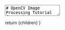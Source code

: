 
<TextArea>
# OpenCV Image Processing Tutorial for Python 3.13
<br/ >

## Table of Contents
**This article has a lot of content ahead. Below is a table of contents for your convenience:**
- [Introduction to OpenCV and Image Basics](#intro)
- [Image Math: Averages, Blur, and Unsharp](#image-math)
- [Resizing Images](#resizing)
- [Color Channel Alterations](#channel-alts)
- [Thresholding](#thresholding)
- [Image Denoising](#denoise)
- [Putting It All Together](#all-together)
- [Links and Further Reading](#links)
- [Summary](#summary)


## Introduction to OpenCV and Image Basics <a id="intro"></a>

OpenCV (Open Source Computer Vision Library) is a powerful tool for working with images and videos. Think of it as a toolkit that helps
computers "see" and understand images the same way humans do. When we look at a photo, we automatically recognize faces, objects, and colors.
OpenCV gives us the tools to teach computers to do the same thing pretty easily.

The image we will work with for this tutorial is provided [here](/images/pfw_logo+test.png).

### What is a Digital Image?

A digital image is essentially a grid of tiny colored dots called pixels. Each pixel has a specific color value. For example, a black and
white image might have pixels with values from 0 (completely black) to 255 (completely white), or a pure binary representation of 0 (for completely black) or 1 (for completely white). 
Color images typically use three channels - Red, Green,and Blue (RGB) - with each channel having values from 0 to 255. The way that these intensities combine in the human 
eye's perception is what produces the illusion of a distinct color (and why smaller pixels tend to improve quality up to a point).

![LCD Image Closeup Wikimedia Commons](/images/LCD_TFT_Screen_Closeup.jpg "LCD Screen")
<br />

#### Why represent images like this?
There are alternative ways to represent images such as representing their components using signals, or representing the information they convey & rasterizing an image from that 
(ie vector images). These representations have benefits, such as being better for compression, easier to transmit, lossless in quality/scale, or fitting well with other 
similar data! 

However, we choose to use pixels because they are tractable and intuitive. If you represent an image's components as a signal, you heighten the required math and understanding 
needed to work with the image alongside making altering individual image pieces more difficult. If you represent an image in an alternative format and convert it into pixels 
whenever you wish to display it, you incur a performance cost. 

Pixels are discrete and defined units of information. You know the range of their values, and often know all the dimensions (width, height, channels), and thus you know the image size and possible 
combinations. You can speak of individual pixels or individual pixel components entirely separately from their neighboring channels or pixels. Pixels also have a somewhat 
implicit representation as an array or matrix, which makes performing math on them straightforward with computers (and matrix operations). This is a representation with 
tradeoffs - images using pixels are lossy, they don't rotate well without interpolation, and they don't always implicitly lend themselves to advanced compression insights - 
but in the real world these are often insignificant relative to the benefits. 


#### Why use OpenCV? A story, and an explanation
We use OpenCV when we want to make decisions based on image data. 

Let's imagine a scenario where we own many orange trees because they're pretty, and our friend
makes a bet with us - they bet they have more oranges on their trees. Both you and your friend have many many orange trees, and neither of you have the time to count 
oranges, but you must win this bet! If only there was a way you could count every orange on every tree reliably - a way that could work on both of your beautiful yards.

You sit in a stupor, mind spinning for a solution, until you recall something from an ACM meeting! You can make decisions based on the data stored within images. 
Luckily for you, you have a high resolution camera and both you and your neighbor have photogenic yards. You recall something you can do, known as color detection. 
By detecting orange spots within an image, you can detect oranges in the trees! This works brilliantly - until it doesn't. You quickly realize that detecting a single
color within the images counts *some* oranges, but it *only* counts *some* oranges. Oranges in the shadow or sun have a different color! 

Luckily you paid attention, and you remember that it's possible to detect colors within a certain *distance* of another color! And so you modify your program to detect 
every shade of orange near your chosen shade, and you manage to detect all of the oranges!! However your neighbor is quick to point out that you have orange stones
while they have blueish stones. You chekc your output, and surely enough it's counting parts of your house! 

You ask a peer for help, and they suggest you check the shape and area of the shapes you detect - and finally you have a solution! You win the bet! 

[Color detection example.](https://interactables.pfw-acm.org/color-detection)

<InteractiveTutorial images={[
    { 
      src: '/images/orange_trees_KristofferTrolle.jpg', 
      comment: 'A picture of your orange trees.' 
    },
    { 
      src: '/images/oranges_low_thresh.png', 
      comment: 'An image representing detected pixels (white) and ignored pixels (black). Known as Thresholding.' 
    },
    { 
      src: '/images/oranges_low_detection.png', 
      comment: 'An image of your first attempt at orange detection' 
    },
    { 
      src: '/images/oranges_decent_detection.png', 
      comment: 'A picture of a later attempt at orange detection.' 
    },
    { 
      src: '/images/oranges_over_detection.png', 
      comment: 'An image of you overdetecting just a bit...' 
    },
    { 
      src: '/images/oranges_over_thresh.png', 
      comment: 'A Threshold image with overdetection' 
    }]} />

    <br />

Of course, these skills generalize beyond detecting oranges in hobby projects (though that's a great place to start!). 
Image processing can be used on the production line, in the sciences and medicines for detection or correction, in the arts for cool processing effects and edits,
in machine learning for recognition or prediction (faces, weather, etc) - really anywhere we can see or make images we can use image processing. OpenCV provides a toolkit 
to do this! So let's get into it. 

<WarningCard>
    Ensure to install OpenCV before attempting to run the code! 
</WarningCard>
<br />

Let's start with a simple example that loads and displays an image:

<PythonScriptRenderer
    code={`import cv2

# Load the image
image = cv2.imread('your_image.jpg')  # Replace with your image file path

# Check if the image was loaded successfully
if image is None:
    print("Failed to load image.")
else:
    # Display the image
    cv2.imshow('Image', image)
    cv2.waitKey(0)
    cv2.destroyAllWindows()
 `}
    tooltips={opencvGUIBasicsTooltips}
    theme="dark"
    showLineNumbers={true}
    copyButton={true}
    className="mb-6"
/>
Let's walk through the program briefly

The image `your_image.jpg` (or whatever path you provide) will be returned in array form by `cv2.imread`. We store this in a variable. 

We check that this variable isn't undefined (meaning we successfully got an image).

And we produce a popup with the title `Image`, displaying the image stored in the variable `image`. 

If we're willing to use Tkinter, we can add some basic UI functionality! 

<PythonScriptRenderer
    code={`import cv2
from tkinter import Tk, filedialog

# Hide the root Tk window
Tk().withdraw()

# Open file dialog
file_path = filedialog.askopenfilename()

# Load and display image
image = cv2.imread(file_path)
if image is not None:
    cv2.imshow('Selected Image', image)
    cv2.waitKey(0)
    cv2.destroyAllWindows()
else:
    print("Failed to load image.")`}
    tooltips={opencvGUIBasicsTooltips}
    theme="dark"
    showLineNumbers={true}
    copyButton={true}
    className="mb-6"
/>

Or for a more advanced example, we can start to work with some of the image properties OpenCV provides:

<PythonScriptRenderer
    code={`import cv2
from tkinter import filedialog

def select_and_display_image():
    # Create a simple file dialog to select an image
    root = tk.Tk()
    root.withdraw()  # Hide the main window
    
    # Ask user to select an image file
    file_path = filedialog.askopenfilename(
        title="Select an Image",
        filetypes=[("Image files", "*.jpg *.jpeg *.png *.bmp *.tiff")]
    )
    
    if file_path:
        # Load the image
        image = cv2.imread(file_path)
        
        # Display basic information about the image
        height, width = image.shape[:2]
        print(f"Image size: {width} x {height} pixels")
        print(f"Image shape: {image.shape}")
        
        # Display the image
        cv2.imshow('Original Image', image)
        cv2.waitKey(0)  # Wait for any key press
        cv2.destroyAllWindows()
    
    root.destroy()

# Run the function
select_and_display_image()
    `}
    tooltips={opencvGUIBasicsTooltips}
    theme="dark"
    showLineNumbers={true}
    copyButton={true}
    className="mb-6"
/>

Console output:
```
Image size: 206 x 245 pixels
Image shape: (245, 206, 3)
```
<br />

Image output:
![image](/images/pfw_opencv.png "Image output of the Purdue Fort Wayne Logo")

This script demonstrates the basic workflow: select a file, load it with OpenCV, and display it. The `cv2.imread()` function loads the image
into memory as a numpy array, which is essentially a big grid of numbers representing pixel values.

<NoteCard>
**Numpy Arrays**
Numpy Arrays are essentially the same as C-style arrays, but with specific higher level operations provided. In the case of an image, the dimensionality 
will generally be a H x W x D or - [H][W][D] array - where *H* represents the image height, *W* represents the image width, and *D* represents the channel count 
or depth. So an RGBA (rgb with 'alpha' or transparency, like PNG) image with a height of 200 pixels and a width of 40 pixels would be represented by an array like `image[200][40][4]`.
</NoteCard>

We store this array (Python list) into a variable, and check its first two dimensions - which provides us the Height and Width. We do this using a list comprehension,
 the `image.shape[:2]` operation. `image.shape` (or the `.shape` property of any numpy image object) will return a tuple/list of the form `(height, width, channels)`. 
 The `[:2]` operation reads the first two array values starting from the left. 

## Image Math: Averages, Blur, and Unsharp <a id="image-math"></a>

### Understanding Image Averaging

Image averaging is like taking the average score of a test - you add up all the values and divide by how many there are. In images, we often
average pixel values with their neighbors to create different effects.

When we average neighboring pixels, we get a smoother, less detailed image. This is the foundation of many image processing techniques.

### Blur: Smoothing Out the Details

Blurring is like looking at something through frosted glass - the basic shapes are there, but the fine details are softened. Mathematically,
we replace each pixel with the average of itself and its neighbors.

<PythonScriptRenderer
    code={`import cv2
from tkinter import filedialog

def blur_image_example():
    # Select image file
    root = tk.Tk()
    root.withdraw()
    
    file_path = filedialog.askopenfilename(
        title="Select an Image to Blur",
        filetypes=[("Image files", "*.jpg *.jpeg *.png *.bmp *.tiff")]
    )
    
    if file_path:
        # Load the image
        original = cv2.imread(file_path)
        
        # Apply different types of blur
        # Simple average blur - replaces each pixel with average of surrounding pixels
        simple_blur = cv2.blur(original, (15, 15))  # 15x15 kernel size
        
        # Gaussian blur - gives more weight to closer pixels (more natural looking)
        gaussian_blur = cv2.GaussianBlur(original, (15, 15), 0)
        
        # Display results
        cv2.imshow('Original', original)
        cv2.imshow('Simple Blur', simple_blur)
        cv2.imshow('Gaussian Blur', gaussian_blur)
        
        print("Press any key to close windows")
        cv2.waitKey(0)
        cv2.destroyAllWindows()
    
    root.destroy()

blur_image_example()
    `}
    tooltips={opencvGUIBasicsTooltips}
    theme="dark"
    showLineNumbers={true}
    copyButton={true}
    className="mb-6"
/>
![image](/images/pfw_simpleblur.png "Simple blur on the Purdue Fort Wayne logo")<br/ >
![image](/images/pfw_gaussianblur.png "Gaussian blur on the Purdue Fort Wayne logo")

### Unsharp Masking: Making Images Crisper

Unsharp masking sounds backwards - we use blurring to make images sharper! Here's how it works: we subtract a blurred version from the
original image to find the edges and details, then add those back to the original image to make it appear sharper.

<PythonScriptRenderer
    code={`import cv2
from tkinter import filedialog

def unsharp_mask_example():
    root = tk.Tk()
    root.withdraw()
    
    file_path = filedialog.askopenfilename(
        title="Select an Image to Sharpen",
        filetypes=[("Image files", "*.jpg *.jpeg *.png *.bmp *.tiff")]
    )
    
    if file_path:
        original = cv2.imread(file_path)
        
        # Step 1: Create a blurred version
        blurred = cv2.GaussianBlur(original, (9, 9), 10.0)
        
        # Step 2: Find the difference (this highlights edges and details)
        unsharp_mask = cv2.addWeighted(original, 1.5, blurred, -0.5, 0)
        
        # Display results
        cv2.imshow('Original', original)
        cv2.imshow('Blurred Version', blurred)
        cv2.imshow('Unsharp Masked (Sharpened)', unsharp_mask)
        
        print("Notice how the sharpened image has more defined edges!")
        cv2.waitKey(0)
        cv2.destroyAllWindows()
    
    root.destroy()

unsharp_mask_example()
    `}
    tooltips={opencvGUIBasicsTooltips}
    theme="dark"
    showLineNumbers={true}
    copyButton={true}
    className="mb-6"
/>
![image](/images/pfw_sharpenblur.png "Blurred version of the Purdue Fort Wayne logo")<br/ >
![image](/images/pfw_sharpened.png "Sharpened version of the Purdue Fort Wayne logo")

## Resizing Images <a id="resizing"></a>

Resizing images is like stretching or shrinking a rubber sheet. When we make an image larger, we need to create new pixels (interpolation).
When we make it smaller, we need to decide which pixels to keep or combine.

### Important Considerations

1. **Aspect Ratio**: The width-to-height ratio of your image. If you don't maintain this ratio, your image will look stretched or squished.

2. **Quality Loss**: Making an image larger than its original size will always result in some quality loss because we're creating information
that wasn't originally there.

3. **Interpolation Methods**: Different mathematical methods for creating new pixel values when resizing.

<PythonScriptRenderer
    code={`import cv2
from tkinter import filedialog

def resize_image_example():
    root = tk.Tk()
    root.withdraw()
    
    file_path = filedialog.askopenfilename(
        title="Select an Image to Resize",
        filetypes=[("Image files", "*.jpg *.jpeg *.png *.bmp *.tiff")]
    )
    
    if file_path:
        original = cv2.imread(file_path)
        height, width = original.shape[:2]
        
        print(f"Original size: {width} x {height}")
        
        # Method 1: Resize by specific dimensions (might change aspect ratio)
        resized_fixed = cv2.resize(original, (400, 300))
        
        # Method 2: Resize by percentage (maintains aspect ratio)
        scale_percent = 50  # 50% of original size
        new_width = int(width * scale_percent / 100)
        new_height = int(height * scale_percent / 100)
        resized_percent = cv2.resize(original, (new_width, new_height))
        
        # Method 3: Resize maintaining aspect ratio to fit within bounds
        max_width, max_height = 600, 400
        scale = min(max_width/width, max_height/height)
        new_width = int(width * scale)
        new_height = int(height * scale)
        resized_fitted = cv2.resize(original, (new_width, new_height))
        
        # Display results
        cv2.imshow('Original', original)
        cv2.imshow('Fixed Size (400x300)', resized_fixed)
        cv2.imshow('50% Scale', resized_percent)
        cv2.imshow('Fitted to 600x400', resized_fitted)
        
        print("Compare the different resizing methods!")
        cv2.waitKey(0)
        cv2.destroyAllWindows()
    
    root.destroy()

resize_image_example()
    `}
    tooltips={opencvGUIBasicsTooltips}
    theme="dark"
    showLineNumbers={true}
    copyButton={true}
    className="mb-6"
/>

**For reference, the original image size is** `206 x 245`<br/ ><br/ >
![image](/images/pfw_fixedsize.png "Purdue Fort Wayne logo resized at a size fixed to 400x300, changing its aspect ratio")<br/ >
![image](/images/pfw_halfsmaller.png "Purdue Fort Wayne logo resized to 50% of its original size")<br/ >
![image](/images/pfw_larger.png "Purdue Fort Wayne logo resized to 600x400, maintaining its aspect ratio")

## Color Channel Alterations <a id="channel-alts"></a>

Color images are made up of three separate channels: Red, Green, and Blue. Each channel is like a separate black and white image that
represents how much of that color is present at each pixel. When combined, these three channels create the full-color image we see.

### Understanding Color Channels

Think of it like having three colored flashlights (red, green, blue) shining on a white wall. Where all three overlap, you get white light.
Where only red and green overlap, you get yellow. This is how digital color works!

<PythonScriptRenderer
    code={`import cv2
from tkinter import filedialog

def color_channel_example():
    root = tk.Tk()
    root.withdraw()
    
    file_path = filedialog.askopenfilename(
        title="Select a Color Image",
        filetypes=[("Image files", "*.jpg *.jpeg *.png *.bmp *.tiff")]
    )
    
    if file_path:
        # Load image (OpenCV loads as BGR, not RGB!)
        original = cv2.imread(file_path)
        
        # Split into individual color channels
        blue_channel, green_channel, red_channel = cv2.split(original)
        
        # Create colored versions of each channel for better visualization
        # Make empty arrays for the other channels (filled with zeros)
        zeros = np.zeros(blue_channel.shape[:2], dtype="uint8")
        
        # Create colored channel images
        blue_colored = cv2.merge([blue_channel, zeros, zeros])
        green_colored = cv2.merge([zeros, green_channel, zeros])
        red_colored = cv2.merge([zeros, zeros, red_channel])
        
        # Convert to grayscale (different methods)
        gray_average = cv2.cvtColor(original, cv2.COLOR_BGR2GRAY)
        gray_weighted = cv2.cvtColor(original, cv2.COLOR_BGR2GRAY)
        
        # Display results
        cv2.imshow('Original', original)
        cv2.imshow('Blue Channel', blue_colored)
        cv2.imshow('Green Channel', green_colored)
        cv2.imshow('Red Channel', red_colored)
        cv2.imshow('Grayscale', gray_average)
        
        print("Notice how different objects appear brighter in different color channels!")
        cv2.waitKey(0)
        cv2.destroyAllWindows()
    
    root.destroy()

color_channel_example()
    `}
    tooltips={opencvGUIBasicsTooltips}
    theme="dark"
    showLineNumbers={true}
    copyButton={true}
    className="mb-6"
/>
![image](/images/pfw_red.png "Purdue Fort Wayne logo on the red channel")<br/ >
![image](/images/pfw_green.png "Purdue Fort Wayne logo on the green channel")<br/ >
![image](/images/pfw_blue.png "Purdue Fort Wayne logo on the blue channel")<br/ >
![image](/images/pfw_grayscale.png "Purdue Fort Wayne logo as grayscale")

### Converting Between Color Spaces

Sometimes it's useful to work in different color spaces. HSV (Hue, Saturation, Value) is often easier for detecting specific colors because it
separates color information from brightness.

<PythonScriptRenderer
    code={`import cv2
from tkinter import filedialog

def color_space_conversion():
    root = tk.Tk()
    root.withdraw()
    
    file_path = filedialog.askopenfilename(
        title="Select an Image for Color Space Conversion",
        filetypes=[("Image files", "*.jpg *.jpeg *.png *.bmp *.tiff")]
    )
    
    if file_path:
        original = cv2.imread(file_path)
        
        # Convert to different color spaces
        hsv_image = cv2.cvtColor(original, cv2.COLOR_BGR2HSV)
        lab_image = cv2.cvtColor(original, cv2.COLOR_BGR2LAB)
        
        # Split HSV channels
        hue, saturation, value = cv2.split(hsv_image)
        
        # Display results
        cv2.imshow('Original (BGR)', original)
        cv2.imshow('HSV Version', hsv_image)
        cv2.imshow('Hue Channel', hue)
        cv2.imshow('Saturation Channel', saturation)
        cv2.imshow('Value/Brightness Channel', value)
        
        print("HSV separates color (hue) from brightness (value)!")
        cv2.waitKey(0)
        cv2.destroyAllWindows()
    
    root.destroy()

color_space_conversion()
    `}
    tooltips={opencvGUIBasicsTooltips}
    theme="dark"
    showLineNumbers={true}
    copyButton={true}
    className="mb-6"
/>
![image](/images/pfw_hsv.png "Purdue Fort Wayne logo in the HSV format")<br/ >
![image](/images/pfw_hue.png "Purdue Fort Wayne logo in the hue format")<br/ >
![image](/images/pfw_saturation.png "Purdue Fort Wayne logo in the saturation format")<br/ >
![image](/images/pfw_value_or_brightness.png "Purdue Fort Wayne logo in the value/brightness format")

## Thresholding <a id="thresholding"></a>

Thresholding is like sorting things into two groups: "light enough" and "too dark" (or vice versa). It's a simple way to grayscale images
into binary (black and white) images.

Imagine you're looking at a page of text. Your eyes automatically separate the dark text from the light background. Thresholding does the same
thing - it picks a brightness level and says "anything brighter than this becomes white, anything darker becomes black."

### Basic Thresholding

<PythonScriptRenderer
    code={`import cv2
from tkinter import filedialog

def basic_thresholding():
    root = tk.Tk()
    root.withdraw()
    
    file_path = filedialog.askopenfilename(
        title="Select an Image for Thresholding",
        filetypes=[("Image files", "*.jpg *.jpeg *.png *.bmp *.tiff")]
    )
    
    if file_path:
        original = cv2.imread(file_path)
        
        # Convert to grayscale first (thresholding works on grayscale)
        gray = cv2.cvtColor(original, cv2.COLOR_BGR2GRAY)
        
        # Apply different threshold values
        # Anything below threshold becomes 0 (black), above becomes 255 (white)
        _, thresh1 = cv2.threshold(gray, 127, 255, cv2.THRESH_BINARY)
        _, thresh2 = cv2.threshold(gray, 100, 255, cv2.THRESH_BINARY)
        _, thresh3 = cv2.threshold(gray, 180, 255, cv2.THRESH_BINARY)
        
        # Inverse thresholding (flip black and white)
        _, thresh_inv = cv2.threshold(gray, 127, 255, cv2.THRESH_BINARY_INV)
        
        # Display results
        cv2.imshow('Original', original)
        cv2.imshow('Grayscale', gray)
        cv2.imshow('Threshold = 127', thresh1)
        cv2.imshow('Threshold = 100 (more white)', thresh2)
        cv2.imshow('Threshold = 180 (more black)', thresh3)
        cv2.imshow('Inverse Threshold', thresh_inv)
        
        print("Try different threshold values to see how they affect the result!")
        cv2.waitKey(0)
        cv2.destroyAllWindows()
    
    root.destroy()

basic_thresholding()
    `}
    tooltips={opencvGUIBasicsTooltips}
    theme="dark"
    showLineNumbers={true}
    copyButton={true}
    className="mb-6"
/>
![image](/images/pfw_grayscale_threshold.png "Purdue Fort Wayne logo with a grayscale threshold")<br />
![image](/images/pfw_127_threshold.png "Purdue Fort Wayne logo with a threshold value of 127")<br />
![image](/images/pfw_100_threshold.png "Purdue Fort Wayne logo with a threshold value of 100")<br />
![image](/images/pfw_180_threshold.png "Purdue Fort Wayne logo with a threshold value of 180")<br />
![image](/images/pfw_inverse_threshold.png "Purdue Fort Wayne logo with an inverse threshold")

### Adaptive Thresholding

Sometimes a single threshold value doesn't work well for the entire image. For example, if part of your image is in shadow and part is in
bright light, you need different thresholds for different areas. Adaptive thresholding automatically adjusts the threshold based on the local
neighborhood of each pixel.

<PythonScriptRenderer
    code={`import cv2
from tkinter import filedialog

def adaptive_thresholding():
    root = tk.Tk()
    root.withdraw()
    
    file_path = filedialog.askopenfilename(
        title="Select an Image for Adaptive Thresholding",
        filetypes=[("Image files", "*.jpg *.jpeg *.png *.bmp *.tiff")]
    )
    
    if file_path:
        original = cv2.imread(file_path)
        gray = cv2.cvtColor(original, cv2.COLOR_BGR2GRAY)
        
        # Global thresholding (same threshold for entire image)
        _, global_thresh = cv2.threshold(gray, 127, 255, cv2.THRESH_BINARY)
        
        # Adaptive thresholding - threshold changes based on local area
        adaptive_mean = cv2.adaptiveThreshold(gray, 255, cv2.ADAPTIVE_THRESH_MEAN_C,
                                            cv2.THRESH_BINARY, 11, 2)
        
        adaptive_gaussian = cv2.adaptiveThreshold(gray, 255, cv2.ADAPTIVE_THRESH_GAUSSIAN_C,
                                                cv2.THRESH_BINARY, 11, 2)
        
        # Display results
        cv2.imshow('Original', original)
        cv2.imshow('Global Threshold', global_thresh)
        cv2.imshow('Adaptive Mean', adaptive_mean)
        cv2.imshow('Adaptive Gaussian', adaptive_gaussian)
        
        print("Adaptive thresholding works better with uneven lighting!")
        cv2.waitKey(0)
        cv2.destroyAllWindows()
    
    root.destroy()

adaptive_thresholding()
    `}
    tooltips={opencvGUIBasicsTooltips}
    theme="dark"
    showLineNumbers={true}
    copyButton={true}
    className="mb-6"
/>
![image](/images/pfw_global_threshold.png "Purdue Fort Wayne logo with a global threshold")<br/ >
![image](/images/pfw_adaptive_mean.png "Purdue Fort Wayne logo with an adaptive mean threshold")<br/ >
![image](/images/pfw_adaptive_mean.png "Purdue Fort Wayne logo with a adaptive gaussian threshold")

## Image Denoising <a id="denoise"></a>

Image noise is like static on an old TV - random variations in pixel values that don't represent the actual image content. Noise can come from
camera sensors, compression, or transmission errors. Denoising is the process of removing this unwanted noise while preserving the important
details of the image.

### Understanding Noise

Digital noise appears as random speckles or grain in your image. It's especially visible in photos taken in low light conditions or with high
ISO settings. The challenge with denoising is removing the noise without also removing important details like edges and textures.

<PythonScriptRenderer
    code={`import cv2
from tkinter import filedialog

def image_denoising():
    root = tk.Tk()
    root.withdraw()
    
    file_path = filedialog.askopenfilename(
        title="Select a Noisy Image",
        filetypes=[("Image files", "*.jpg *.jpeg *.png *.bmp *.tiff")]
    )
    
    if file_path:
        original = cv2.imread(file_path)
        
        # Apply different denoising methods
        
        # Method 1: Simple Gaussian blur (removes noise but also blurs details)
        gaussian_denoised = cv2.GaussianBlur(original, (5, 5), 0)
        
        # Method 2: Non-local means denoising (color image)
        # This method is smarter - it looks for similar patches in the image
        nlm_denoised = cv2.fastNlMeansDenoisingColored(original, None, 10, 10, 7, 21)
        
        # Method 3: Bilateral filter (preserves edges while reducing noise)
        bilateral_denoised = cv2.bilateralFilter(original, 9, 75, 75)
        
        # For grayscale images, we can also try:
        gray = cv2.cvtColor(original, cv2.COLOR_BGR2GRAY)
        gray_denoised = cv2.fastNlMeansDenoising(gray, None, 10, 7, 21)
        
        # Display results
        cv2.imshow('Original', original)
        cv2.imshow('Gaussian Blur', gaussian_denoised)
        cv2.imshow('Non-Local Means', nlm_denoised)
        cv2.imshow('Bilateral Filter', bilateral_denoised)
        cv2.imshow('Grayscale Denoised', gray_denoised)
        
        print("Compare the different denoising methods!")
        print("Non-local means preserves details better but takes longer to compute.")
        cv2.waitKey(0)
        cv2.destroyAllWindows()
    
    root.destroy()

image_denoising()
    `}
    tooltips={opencvGUIBasicsTooltips}
    theme="dark"
    showLineNumbers={true}
    copyButton={true}
    className="mb-6"
/>
![image](/images/don.jpg "Don the Mastodon")<br/ >
![image](/images/don_gaussian_blur.png "Don the Mastodon with gaussian blur")<br/ >
![image](/images/don_non-local_means.png "Don the Mastodon with non-local means")
![image](/images/don_bilateral_filter.png "Don the Mastodon with the bilateral filter")<br/ >
![image](/images/don_grayscale_denoised.png "Don the Mastodon denoised with grayscale")<br/ >

### Adding Noise for Testing

Sometimes it's helpful to add controlled noise to an image so you can test your denoising algorithms:

<PythonScriptRenderer
    code={`import cv2
from tkinter import filedialog

def add_noise_and_denoise():
    root = tk.Tk()
    root.withdraw()
    
    file_path = filedialog.askopenfilename(
        title="Select a Clean Image to Add Noise",
        filetypes=[("Image files", "*.jpg *.jpeg *.png *.bmp *.tiff")]
    )
    
    if file_path:
        original = cv2.imread(file_path)
        
        # Add Gaussian noise
        noise = np.random.normal(0, 25, original.shape).astype(np.uint8)
        noisy_image = cv2.add(original, noise)
        
        # Add salt and pepper noise
        salt_pepper = original.copy()
        # Add salt (white) noise
        salt_coords = np.random.randint(0, original.shape[0], int(0.005 * original.size))
        pepper_coords = np.random.randint(0, original.shape[1], int(0.005 * original.size))
        salt_pepper[salt_coords[0:len(salt_coords)//2], pepper_coords[0:len(pepper_coords)//2]] = 255
        salt_pepper[salt_coords[len(salt_coords)//2:], pepper_coords[len(pepper_coords)//2:]] = 0
        
        # Denoise the noisy images
        denoised_gaussian = cv2.fastNlMeansDenoisingColored(noisy_image, None, 10, 10, 7, 21)
        denoised_salt_pepper = cv2.medianBlur(salt_pepper, 5)  # Median filter works well for salt & pepper
        
        # Display results
        cv2.imshow('Original Clean', original)
        cv2.imshow('With Gaussian Noise', noisy_image)
        cv2.imshow('Denoised Gaussian', denoised_gaussian)
        cv2.imshow('With Salt & Pepper Noise', salt_pepper)
        cv2.imshow('Denoised Salt & Pepper', denoised_salt_pepper)
        
        print("Different types of noise require different denoising approaches!")
        cv2.waitKey(0)
        cv2.destroyAllWindows()
    
    root.destroy()

add_noise_and_denoise()
    `}
    tooltips={opencvGUIBasicsTooltips}
    theme="dark"
    showLineNumbers={true}
    copyButton={true}
    className="mb-6"
/>
![image](/images/pfw_gaussian_noise.png "Purdue Fort Wayne logo with gaussian noise")<br />
![image](/images/pfw_gaussian_noise.png "Purdue Fort Wayne logo with gaussian denoising")<br />
![image](/images/pfw_salt_and_pepper_noise.png "Purdue Fort Wayne logo with salt and pepper noising")<br />
![image](/images/pfw_denoised_salt_and_pepper.png "Purdue Fort Wayne logo with salt and pepper denoising")

## Putting It All Together <a id="all-together"></a>

Now that you've learned the basics of image processing, here's a comprehensive example that lets you apply multiple techniques to any image:

<PythonScriptRenderer
    code={`import cv2
from tkinter import filedialog, messagebox

def image_processing_toolkit():
    root = tk.Tk()
    root.withdraw()
    
    file_path = filedialog.askopenfilename(
        title="Select an Image for Processing",
        filetypes=[("Image files", "*.jpg *.jpeg *.png *.bmp *.tiff")]
    )
    
    if not file_path:
        return
    
    original = cv2.imread(file_path)
    if original is None:
        messagebox.showerror("Error", "Could not load the image!")
        return
    
    # Create a copy to work with
    processed = original.copy()
    
    while True:
        # Display current image
        cv2.imshow('Image Processing Toolkit', processed)
        cv2.imshow('Original (for comparison)', original)
        
        print()
        print("=== Image Processing Toolkit ===")
        print("Current image shape:", processed.shape)
        print("Choose an operation:")
        print("1. Reset to original")
        print("2. Convert to grayscale")
        print("3. Apply Gaussian blur")
        print("4. Apply unsharp mask (sharpen)")
        print("5. Apply threshold")
        print("6. Apply denoising")
        print("7. Resize image")
        print("8. Save current image")
        print("9. Exit (or press ESC)")
        
        choice = input("Enter your choice (1-9): ")
        
        if choice == '1':
            processed = original.copy()
            print("Reset to original image.")
            
        elif choice == '2':
            processed = cv2.cvtColor(processed, cv2.COLOR_BGR2GRAY)
            processed = cv2.cvtColor(processed, cv2.COLOR_GRAY2BGR)  # Convert back to 3-channel for consistency
            print("Converted to grayscale.")
            
        elif choice == '3':
            kernel_size = int(input("Enter blur kernel size (odd number, e.g., 15): "))
            if kernel_size % 2 == 0:
                kernel_size += 1  # Make sure it's odd
            processed = cv2.GaussianBlur(processed, (kernel_size, kernel_size), 0)
            print(f"Applied Gaussian blur with kernel size {kernel_size}.")
            
        elif choice == '4':
            blurred = cv2.GaussianBlur(processed, (9, 9), 10.0)
            processed = cv2.addWeighted(processed, 1.5, blurred, -0.5, 0)
            print("Applied unsharp mask (sharpening).")
            
        elif choice == '5':
            gray = cv2.cvtColor(processed, cv2.COLOR_BGR2GRAY)
            threshold_value = int(input("Enter threshold value (0-255): "))
            _, thresh = cv2.threshold(gray, threshold_value, 255, cv2.THRESH_BINARY)
            processed = cv2.cvtColor(thresh, cv2.COLOR_GRAY2BGR)
            print(f"Applied threshold with value {threshold_value}.")
            
        elif choice == '6':
            processed = cv2.fastNlMeansDenoisingColored(processed, None, 10, 10, 7, 21)
            print("Applied denoising filter.")
            
        elif choice == '7':
            scale = float(input("Enter scale factor (e.g., 0.5 for half size, 2.0 for double): "))
            height, width = processed.shape[:2]
            new_width = int(width * scale)
            new_height = int(height * scale)
            processed = cv2.resize(processed, (new_width, new_height))
            print(f"Resized image to {new_width}x{new_height}.")
            
        elif choice == '8':
            save_path = filedialog.asksaveasfilename(
                defaultextension=".jpg",
                filetypes=[("JPEG files", "*.jpg"), ("PNG files", "*.png"), ("All files", "*.*")]
            )
            if save_path:
                cv2.imwrite(save_path, processed)
                print(f"Image saved to {save_path}")
            
        elif choice == '9':
            break
            
        else:
            print("Invalid choice. Please try again.")
        
        # Check for ESC key
        if cv2.waitKey(1) & 0xFF == 27:  # ESC key
            break
    
    cv2.destroyAllWindows()
    root.destroy()

# Run the toolkit
image_processing_toolkit()
    `}
    tooltips={opencvGUIBasicsTooltips}
    theme="dark"
    showLineNumbers={true}
    copyButton={true}
    className="mb-6"
/>

## Links and Further Reading <a id="links"></a>

- [**Thresholding**](https://docs.opencv.org/4.x/d7/d4d/tutorial_py_thresholding.html)
- [**Advanced Thresholding**](https://docs.opencv.org/4.x/db/d8e/tutorial_threshold.html)
- [**Denoising**](https://docs.opencv.org/4.x/d5/d69/tutorial_py_non_local_means.html)
- [**OpenCV Python Tutorials**](https://docs.opencv.org/4.x/d6/d00/tutorial_py_root.html)
- [**NumPy Documentation**](https://numpy.org/doc/stable/)

## Summary <a id="summary"></a>

These are a few of the things you should feel semi comfortable with:
1. **Images are just arrays of numbers** - understanding this is key to everything else
2. **Blurring smooths details** - useful for noise reduction and creating artistic effects
3. **Sharpening enhances edges** - the unsharp mask technique is counterintuitive but powerful
4. **Resizing requires careful consideration** - maintain aspect ratios and understand quality trade-offs
5. **Color channels can be manipulated separately** - this opens up many creative possibilities
6. **Thresholding separates regions** - essential for many computer vision tasks
7. **Denoising removes unwanted artifacts** - different methods work better for different types of noise

<br/ >
These techniques form the foundation for more advanced image processing and computer vision applications. Practice with different images and
parameter values to build your intuition for how these operations affect different types of images.


<br />

Image 
 - PFW Logo Images are property of the ACM, taken by Treasure Chandler
 - LCD Screen - Property of Wikimedia Commons
 - Orange Tree - property of Kristoffer Trolle, CC license [OrangeTree](https://openverse.org/image/dcf7d618-37bb-47f6-a7ba-56404311542d?q=orange+tree&p=1)


</TextArea>

  return <MdxLayout>{children}</MdxLayout>
}